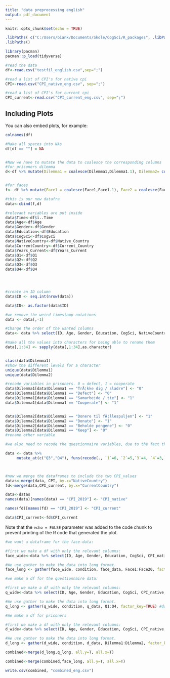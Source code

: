 ```yaml
---
title: "data preprocessing english"
output: pdf_document
---
```


```r
knitr::opts_chunk$set(echo = TRUE)

.libPaths( c("C:/Users/biank/Documents/Skole/CogSci/R_packages", .libPaths() ) )
.libPaths()

library(pacman)
pacman::p_load(tidyverse)

```



```r
#read the data
df<-read.csv("testfil_english.csv",sep=";")

#read a list of CPI's for native cpi
CPI<-read.csv("CPI_native_eng.csv", sep=";")

#read a list of CPI's for current cpi
CPI_current<-read.csv("CPI_current_eng.csv", sep=";")
```

## Including Plots

You can also embed plots, for example:

```r


colnames(df)

#Make all spaces into NAs
df[df == ""] = NA


#Now we have to mutate the data to coalesce the corresponding columns
#for prisoners dilemma
d<-df %>% mutate(Dilemma1 = coalesce(Dilemma1,Dilemma1.1), Dilemma2= coalesce(Dilemma2,Dilemma2.1)) %>% select(ï..Time, Dilemma1,Dilemma2)


#for faces
f<- df %>% mutate(Face1 = coalesce(Face1,Face1.1), Face2 = coalesce(Face2,Face2.1), Face3 = coalesce(Face3,Face3.1), Face4 = coalesce(Face4,Face4.1), Face5 = coalesce(Face5,Face5.1), Face6 = coalesce(Face6,Face6.1), Face7 = coalesce(Face7,Face7.1), Face8 = coalesce(Face8,Face8.1), Face9 = coalesce(Face9,Face9.1), Face10 = coalesce(Face10,Face10.1), Face11 = coalesce(Face11,Face11.1), Face12 = coalesce(Face12,Face12.1), Face13 = coalesce(Face13,Face13.1), Face14 = coalesce(Face14,Face14.1), Face15 = coalesce(Face15,Face15.1), Face16 = coalesce(Face16,Face16.1), Face17 = coalesce(Face17,Face17.1), Face18 = coalesce(Face18,Face18.1), Face19 = coalesce(Face19,Face19.1), Face20 = coalesce(Face20,Face20.1)) %>% select(ï..Time, Face1, Face2, Face3,Face4,Face5,Face6,Face7,Face8,Face9,Face10,Face11,Face12,Face13,Face14,Face15,Face16,Face17,Face18,Face19,Face20)

#this is our new datafra
data<-cbind(f,d)

#relevant variables are put inside
data$Time<-df$ï..Time
data$Age<-df$Age
data$Gender<-df$Gender
data$Education<-df$Education
data$CogSci<-df$CogSci
data$NativeCountry<-df$Native_Country
data$CurrentCountry<-df$Current_Country
data$Years_Current<-df$Years_Current
data$Q1<-df$Q1
data$Q2<-df$Q2
data$Q3<-df$Q3
data$Q4<-df$Q4




#create an ID column
data$ID <- seq.int(nrow(data))

data$ID<- as.factor(data$ID)

#we remove the weird timestamp notations
data <- data[,-1]

#Change the order of the wanted columns
data<- data %>% select(ID, Age, Gender, Education, CogSci, NativeCountry, CurrentCountry, Years_Current, Face1, Face2, Face3,Face4,Face5,Face6,Face7,Face8,Face9,Face10,Face11,Face12,Face13,Face14,Face15,Face16,Face17,Face18,Face19,Face20, Dilemma1, Dilemma2, Q1, Q2, Q3, Q4)

#make all the values into characters for being able to rename them
data[,1:34] <- sapply(data[,1:34],as.character)


class(data$Dilemma1)
#show the different levels for a character
unique(data$Dilemma1)
unique(data$Dilemma2)

#recode variables in prisoners. 0 = defect, 1 = cooperate
data$Dilemma1[data$Dilemma1 == "TrÃ¦kke dig / sladre"] <- "0"
data$Dilemma1[data$Dilemma1 == "Defect"] <- "0"
data$Dilemma1[data$Dilemma1 == "Samarbejde / tie"] <- "1"
data$Dilemma1[data$Dilemma1 == "Cooperate"] <- "1"


data$Dilemma2[data$Dilemma2 == "Donere til fÃ¦llespuljen"] <- "1"
data$Dilemma2[data$Dilemma2 == "Donate"] <- "1"
data$Dilemma2[data$Dilemma2 == "Beholde pengene"] <- "0"
data$Dilemma2[data$Dilemma2 == "Keep"] <- "0"
#rename other variable

#we also need to recode the questionnaire variables, due to the fact that the answers have different valence. we want higher values to code for a higher level of trust.this fits for question 1 and 2, but not for q3 and 4 so we recode:

data <- data %>% 
     mutate_at(c("Q3","Q4"), funs(recode(., `1`=6, `2`=5,`3`=4, `4`=3,`5`=2, `6`=1,  .default = NaN)))



#now we merge the dataframes to include the two CPI_values
datas<-merge(data, CPI, by.x="NativeCountry")
fd<-merge(data,CPI_current, by.x="CurrentCountry")

data<-datas
names(data)[names(data) == "CPI_2019"] <- "CPI_native"

names(fd)[names(fd) == "CPI_2019"] <- "CPI_current"

data$CPI_current<-fd$CPI_current
```

Note that the `echo = FALSE` parameter was added to the code chunk to prevent printing of the R code that generated the plot.


```r
#we want a dataframe for the face-data:

#first we make a df with only the relevant columns:
face_wide<-data %>% select(ID, Age, Gender, Education, CogSci, CPI_native,CPI_current, NativeCountry, CurrentCountry, Years_Current, Face1, Face2, Face3,Face4,Face5,Face6,Face7,Face8,Face9,Face10,Face11,Face12,Face13,Face14,Face15,Face16,Face17,Face18,Face19,Face20)

#We use gather to make the data into long format. 
face_long <- gather(face_wide, condition, face_data, Face1:Face20, factor_key=TRUE) #dataset, new column name for condition, new column name for datapoints, the names from - to which column to make long
```

```r
#we make a df for the questionnaire data:

#first we make a df with only the relevant columns:
q_wide<-data %>% select(ID, Age, Gender, Education, CogSci, CPI_native,CPI_current, NativeCountry, CurrentCountry, Years_Current, Q1, Q2, Q3, Q4)

#We use gather to make the data into long format. 
q_long <- gather(q_wide, condition, q_data, Q1:Q4, factor_key=TRUE) #dataset, new column name for condition, new column name for datapoints, the names from - to which column to make long

```


```r
#We make a df for prisoners

#first we make a df with only the relevant columns:
d_wide<-data %>% select(ID, Age, Gender, Education, CogSci, CPI_native,CPI_current, NativeCountry, CurrentCountry, Years_Current, Dilemma1, Dilemma2)

#We use gather to make the data into long format. 
d_long <- gather(d_wide, condition, d_data, Dilemma1:Dilemma2, factor_key=TRUE) #dataset, new column name for condition, new column name for datapoints, the names from - to which column to make long


```

```r


combined<-merge(d_long,q_long, all.y=T, all.x=T)

combined<-merge(combined,face_long, all.y=T, all.x=T)

write.csv(combined, "combined_eng.csv")
```
